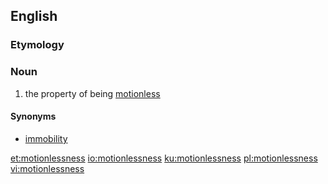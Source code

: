 ==English==

===Etymology===
{{suffix|motionless|ness|lang=en}}

===Noun===
{{en-noun|-}}

# the property of being [[motionless]]

====Synonyms====
* [[immobility]]

[[et:motionlessness]]
[[io:motionlessness]]
[[ku:motionlessness]]
[[pl:motionlessness]]
[[vi:motionlessness]]